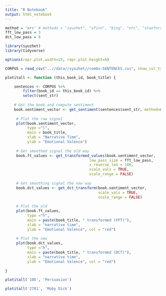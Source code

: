 ```yaml
---
title: "R Notebook"
output: html_notebook
---
```


```r
method = 'nrc' # methods = "syuzhet", "afinn", "bing", "nrc", "stanford"
fft_low_pass = 3
dct_low_pass = 6
```


```r
library(syuzhet)
library(tidyverse)
```

```r
options(repr.plot.width=15, repr.plot.height=6)
```

```r
CORPUS = read_csv("..//data//syuzhet//combo-SENTENCES.csv", show_col_types = F)
```

```r
plotitall <- function (this_book_id, book_title) {

    sentences <- CORPUS %>% 
        filter(book_id == this_book_id) %>% 
        select(sent_str)
    
    # Get the book and compute sentiment
    book.sentiment_vector <- get_sentiment(sentences$sent_str, method=method)
    
     # Plot the raw signal
     plot(book.sentiment_vector, 
          type ="l", 
          main = book_title,
          xlab = "Narrative Time", 
          ylab = "Emotional Valence")
    
     # Get smoothed signal the old way
     book.ft_values <- get_transformed_values(book.sentiment_vector, 
                                      low_pass_size = fft_low_pass, 
                                      x_reverse_len = 100,
                                      scale_vals = TRUE, 
                                      scale_range = FALSE)
    
     # Get smoothing signal the new way
     book.dct_values <- get_dct_transform(book.sentiment_vector, 
                                          scale_vals = TRUE, 
                                          scale_range = FALSE)
    
     # Plot the old 
     plot(book.ft_values,
          type ="h", 
          main = paste(book_title, " transformed (FFT)"), 
          xlab = "narrative time", 
          ylab = "Emotional Valence", col = "red")
    
     # Plot the new
     plot(book.dct_values,
          type ="h", 
          main = paste(book_title, " transformed (DCT)"), 
          xlab = "narrative time", 
          ylab = "Emotional Valence", col = "red")
     
}
```

```r
plotitall('105', 'Persuasion')
```


```r
plotitall('2701', 'Moby Dick')
```



